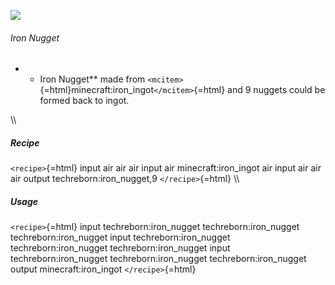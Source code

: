 ![](/mods/techreborn/iron_nugget.png)

###### Iron Nugget

-   -   Iron Nugget** made from
        `<mcitem>`{=html}minecraft:iron_ingot`</mcitem>`{=html} and 9
        nuggets could be formed back to ingot.

\\\\

##### Recipe

`<recipe>`{=html} input air air air input air minecraft:iron_ingot air
input air air air output techreborn:iron_nugget,9 `</recipe>`{=html}
\\\\

##### Usage

`<recipe>`{=html} input techreborn:iron_nugget techreborn:iron_nugget
techreborn:iron_nugget input techreborn:iron_nugget
techreborn:iron_nugget techreborn:iron_nugget input
techreborn:iron_nugget techreborn:iron_nugget techreborn:iron_nugget
output minecraft:iron_ingot `</recipe>`{=html}
